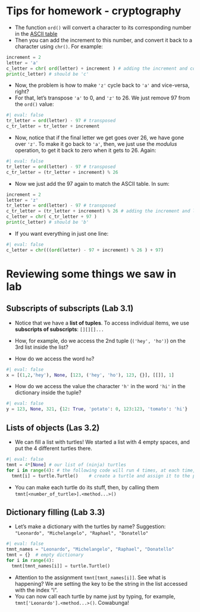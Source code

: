 # Tips for homework - cryptography

- The function `ord()` will convert a character to its corresponding number in the [ASCII table](https://www.asciitable.com/)
- Then you can add the increment to this number, and convert it back to a character using `chr()`. For example:

```python
increment = 2
letter = 'a'
c_letter = chr( ord(letter) + increment ) # adding the increment and converting back to character
print(c_letter) # should be 'c'
```

- Now, the problem is how to make `'z'` cycle back to `'a'` and vice-versa, right?
- For that, let's transpose `'a'` to 0, and `'z'` to 26. We just remove 97 from the `ord()` value:

```python
#| eval: false
tr_letter = ord(letter) - 97 # transposed
c_tr_letter = tr_letter + increment
```

- Now, notice that if the final letter we get goes over 26, we have gone over `'z'`. To make it go back to `'a'`, then, we just use the *modulus* operation, to get it back to zero when it gets to 26. Again:

```python
#| eval: false
tr_letter = ord(letter) - 97 # transposed
c_tr_letter = (tr_letter + increment) % 26
```

- Now we just add the 97 again to match the ASCII table. In sum:

```python
increment = 2
letter = 'z'
tr_letter = ord(letter) - 97 # transposed
c_tr_letter = (tr_letter + increment) % 26 # adding the increment and limiting to 26
c_letter = chr( c_tr_letter + 97 )
print(c_letter) # should be 'b'
```

- If you want everything in just one line:

```python
#| eval: false
c_letter = chr(((ord(letter) - 97 + increment) % 26 ) + 97)
```

# Reviewing some things we saw in lab

## Subscripts of subscripts (Lab 3.1)

- Notice that we have a **list of tuples**. To access individual items, we use **subscripts of subscripts**: `[][][]...`

- How, for example, do we access the 2nd tuple (`('hey', 'ho')`) on the 3rd list inside the list?
- How do we access the word `ho`?

```python
#| eval: false
x = [(1,2,'hey'), None, [123, ('hey', 'ho'), 123, {}], [[]], 1]
```

- How do we access the value the character `'h'` in the word `'hi'` in the dictionary inside the tuple?

```python
#| eval: false
y = 123, None, 321, {12: True, 'potato': 0, 123:123, 'tomato': 'hi'}
```

## Lists of objects (Las 3.2)

- We can fill a list with turtles! We started a list with 4 empty spaces, and put the 4 different turtles there.

```python
#| eval: false
tmnt = 4*[None] # our list of (ninja) turtles
for i in range(4): # the following code will run 4 times, at each time, variable "i" will have values 0, 1, 2 and 3
  tmnt[i] = turtle.Turtle()    # create a turtle and assign it to the position "i" in the list
```

- You can make each turtle do its stuff, then, by calling them `tmnt[<number_of_turtle>].<method...>()`

## Dictionary filling (Lab 3.3)

- Let's make a dictionary with the turtles by name? Suggestion: `"Leonardo", "Michelangelo", "Raphael", "Donatello"`

```python
#| eval: false
tmnt_names = "Leonardo", "Michelangelo", "Raphael", "Donatello"
tmnt = {}  # empty dictionary
for i in range(4):
  tmnt[tmnt_names[i]] = turtle.Turtle()
```

- Attention to the assignment `tmnt[tmnt_names[i]]`. See what is happening? We are setting the key to be the string in the list accessed with the index "i".
- You can now call each turtle by name just by typing, for example, `tmnt['Leonardo'].<method...>()`. Cowabunga!